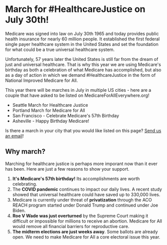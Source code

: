 
<Layout pageTitle="Marches & Rallies" activeHeaderLink="March" sidebarLinks={MarchSidebarLinks}>

# March for #HealthcareJustice on July 30th!

Medicare was signed into law on July 30th 1965 and today provides public health insurance for nearly 60 million people. It established the first federal single payer healthcare system in the United States and set the foundation for what could be a true universal healthcare system.

Unfortunately, 57 years later the United States is still far from the dream of just and universal healthcare. That is why this year we are using Medicare's birthday as both a celebration of what Medicare has accomplished, but also as a day of action in which we demand #HealthcareJustice in the form of National Improved Medicare for All.

This year there will be marches in July in multiple US cities - here are a couple that have asked to be listed on MedicareForAllEverywhere.org!

* <Link to='/march/seattle'>Seattle March for Healthcare Justice</Link>
* <Link to='/march/portland'>Portland March for Medicare for All</Link>
* <Link to='/march/san-francisco'>San Francisco - Celebrate Medicare's 57th Birthday</Link>
* <Link to='/march/asheville'>Asheville - Happy Birthday Medicare!</Link>

Is there a march in your city that you would like listed on this page? <a href="mailto:massmovement.healthcare@gmail.com">Send us an email</a>!

## Why march?

Marching for healthcare justice is perhaps more imporant now than it ever has been. Here are just a few reasons to show your support.

1. **It's Medicare's 57th birthday!** Its accomplishments are worth celebrating.
2. The **COVID pandemic** continues to impact our daily lives. A recent study showed that universal healthcare could have saved up to 330,000 lives.
3. Medicare is currently under threat of **privatization** through the ACO REACH program started under Donald Trump and continued under Joe Biden.
4. **Roe V Wade was just overturned** by the Supreme Court making it difficult or impossible for millions to receive an abortion. Medicare for All would remove all financial barriers for reproductive care.
5. **The midterm elections are just weeks away**. Some ballots are already open. We need to make Medicare for All a core electoral issue this year.

</Layout>
